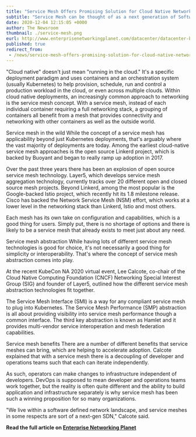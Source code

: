 ```yaml
---
title: "Service Mesh Offers Promising Solution for Cloud Native Networking"
subtitle: "Service Mesh can be thought of as a next generation of Software Defined Networking (SDN) for the cloud. Here are the main approaches."
date: 2020-12-04 12:15:05 +0000
author: The Newsroom
thumbnail: ./service-mesh.png
eurl: http://www.enterprisenetworkingplanet.com/datacenter/datacenter-blog/service-mesh-cloud-native-networking.html
published: true
redirect_from:
 - /news/service-mesh-offers-promising-solution-for-cloud-native-networking/
---
```



<NewsWrapper>

<div>

"Cloud native" doesn't just mean "running in the cloud." It's a specific deployment paradigm and uses containers and an orchestration system (usually Kubernetes) to help provision, schedule, run and control a production workload in the cloud, or even across multiple clouds. Within cloud native deployments, an increasingly common approach to networking is the service mesh concept. With a service mesh, instead of each individual container requiring a full networking stack, a grouping of containers all benefit from a mesh that provides connectivity and networking with other containers as well as the outside world.

Service mesh in the wild
While the concept of a service mesh has applicability beyond just Kubernetes deployments, that's arguably where the vast majority of deployments are today. Among the earliest cloud-native service mesh approaches is the open source Linkerd project, which is backed by Buoyant and began to really ramp up adoption in 2017.

Over the past three years there has been an explosion of open source service mesh technology. Layer5, which develops service mesh aggregation technology, currently tracks over 20 different open and closed source mesh projects. Beyond Linkerd, among the most popular is the Google-backed Istio project, which recently hit its 1.8 milestone release. Cisco has backed the Network Service Mesh (NSM) effort, which works at a lower level in the networking stack than Linkerd, Istio and most others.

Each mesh has its own take on configuration and capabilities, which is a good thing for users. Simply put, there is no shortage of options and there is likely to be a service mesh that already exists to meet just about any need.

Service mesh abstraction
While having lots of different service mesh technologies is good for choice, it's not necessarily a good thing for simplicity or interoperability. That's where the concept of service mesh abstraction comes into play.

At the recent KubeCon NA 2020 virtual event, Lee Calcote, co-chair of the Cloud Native Computing Foundation (CNCF) Networking Special Interest Group (SIG) and founder of Layer5, outlined how the different service mesh abstraction technologies fit together.

The Service Mesh Interface (SMI) is a way for any compliant service mesh to plug into Kubernetes. The Service Mesh Performance (SMP) abstraction is all about providing visibility into service mesh performance though a common interface. The third key abstraction is known as Hamlet and it provides multi-vendor service interoperation and mesh federation capabilities.

Service mesh benefits
There are a number of different benefits that service meshes can bring, which are helping to accelerate adoption. Calcote explained that with a service mesh there is a decoupling of developer and operations teams such that each can iterate independently.

As such, operators can make changes to infrastructure independent of developers. DevOps is supposed to mean developer and operations teams work together, but the reality is often quite different and the ability to build application and infrastructure separately is why service mesh has been such a winning proposition for so many organizations.

"We live within a software defined network landscape, and service meshes in some respects are sort of a next-gen SDN," Calcote said.

**Read the full article on [Enterprise Networking Planet](http://www.enterprisenetworkingplanet.com/datacenter/datacenter-blog/service-mesh-cloud-native-networking.html)**
</div>

</NewsWrapper>
